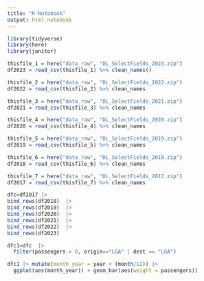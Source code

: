 ```yaml
---
title: "R Notebook"
output: html_notebook
---
```


```r
library(tidyverse)
library(here)
library(janitor)
```

```r
thisfile_1 = here("data_raw", "DL_SelectFields_2023.zip")
df2023 = read_csv(thisfile_1) %>% clean_names()

thisfile_2 = here("data_raw", "DL_SelectFields_2022.zip")
df2022 = read_csv(thisfile_2) %>% clean_names

thisfile_3 = here("data_raw", "DL_SelectFields_2021.zip")
df2021 = read_csv(thisfile_3) %>% clean_names

thisfile_4 = here("data_raw", "DL_SelectFields_2020.zip")
df2020 = read_csv(thisfile_4) %>% clean_names

thisfile_5 = here("data_raw", "DL_SelectFields_2019.zip")
df2019 = read_csv(thisfile_5) %>% clean_names

thisfile_6 = here("data_raw", "DL_SelectFields_2018.zip")
df2018 = read_csv(thisfile_6) %>% clean_names

thisfile_7 = here("data_raw", "DL_SelectFields_2017.zip")
df2017 = read_csv(thisfile_7) %>% clean_names
```

```r
dfc=df2017 |>
bind_rows(df2018)  |>
bind_rows(df2019)  |>
bind_rows(df2020)  |>
bind_rows(df2021)  |>
bind_rows(df2022)  |>
bind_rows(df2023)
```


```r
dfc1=dfc  |>
  filter(passengers > 0, origin=="LGA" | dest == "LGA")
```


```r
dfc1 |> mutate(month_year = year + (month/12)) |> 
  ggplot(aes(month_year)) + geom_bar(aes(weight = passengers)) 
```

